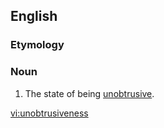 ==English==

===Etymology===
{{suffix|en|unobtrusive|ness}}

===Noun===
{{en-noun|-}}

# The state of being [[unobtrusive]].

[[vi:unobtrusiveness]]
